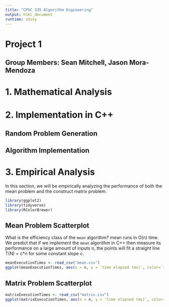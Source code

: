 ```yaml
---
title: "CPSC 335 Algorithm Engineering"
output: html_document
runtime: shiny
---
```


# Project 1
## Group Members: Sean Mitchell, Jason Mora-Mendoza

# 1. Mathematical Analysis

# 2. Implementation in C++

## Random Problem Generation
## Algorithm Implementation

# 3. Empirical Analysis
In this section, we will be empirically analyzing the performance of both the
mean problem and the construct matrix problem.
```r
library(ggplot2)
library(tidyverse)
library(RColorBrewer)
```
## Mean Problem Scatterplot
What is the efficiency class of the `mean` algorithm? mean runs in O(n) time.
We predict that if we implement the `mean` algorithm in C++ then measure its performance on 
a large amount of inputs n, the points will fit a straight line T(N) = c*n for some constant slope c.

```r
meanExecutionTimes <- read_csv("mean.csv")
ggplot(meanExecutionTimes, aes(x = n, y = `time elapsed (ms)`, color=`time elapsed (ms)`)) + geom_point() + geom_smooth(color="red") + ggtitle("Mean Problem Growth")
```

## Matrix Problem Scatterplot
```r
matrixExecutionTimes <- read_csv("matrix.csv")
ggplot(matrixExecutionTimes, aes(x = n, y = `time elapsed (ms)`, color=`time elapsed (ms)`)) + geom_point() + geom_smooth(color="red") + ggtitle("Matrix Problem Growth")
```
